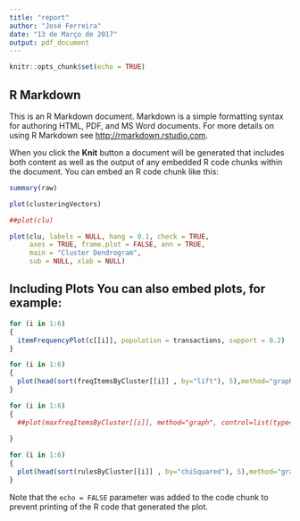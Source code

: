 ```yaml
---
title: "report"
author: "José Ferreira"
date: "13 de Março de 2017"
output: pdf_document
---
```


```r
knitr::opts_chunk$set(echo = TRUE)
```

## R Markdown

This is an R Markdown document. Markdown is a simple formatting syntax for authoring HTML, PDF, and MS Word documents. For more details on using R Markdown see <http://rmarkdown.rstudio.com>.

When you click the **Knit** button a document will be generated that includes both content as well as the output of any embedded R code chunks within the document. You can embed an R code chunk like this:



```r
summary(raw)
```
```r
plot(clusteringVectors)
```





```r
##plot(clu)

plot(clu, labels = NULL, hang = 0.1, check = TRUE,
     axes = TRUE, frame.plot = FALSE, ann = TRUE,
     main = "Cluster Dendrogram",
     sub = NULL, xlab = NULL)


```

## Including Plots  You can also embed plots, for example:
```r
for (i in 1:6)
{
  itemFrequencyPlot(c[[i]], population = transactions, support = 0.2)
}
```


```r
for (i in 1:6)
{
  plot(head(sort(freqItemsByCluster[[i]] , by="lift"), 5),method="graph",control=list(cex=.7))
}
```
```r
for (i in 1:6)
{
  ##plot(maxfreqItemsByCluster[[i]], method="graph", control=list(type="itemsets") )
  
}
```

```r
for (i in 1:6)
{
  plot(head(sort(rulesByCluster[[i]] , by="chiSquared"), 5),method="graph", control=list(cex=.7))
}
```



Note that the `echo = FALSE` parameter was added to the code chunk to prevent printing of the R code that generated the plot.
